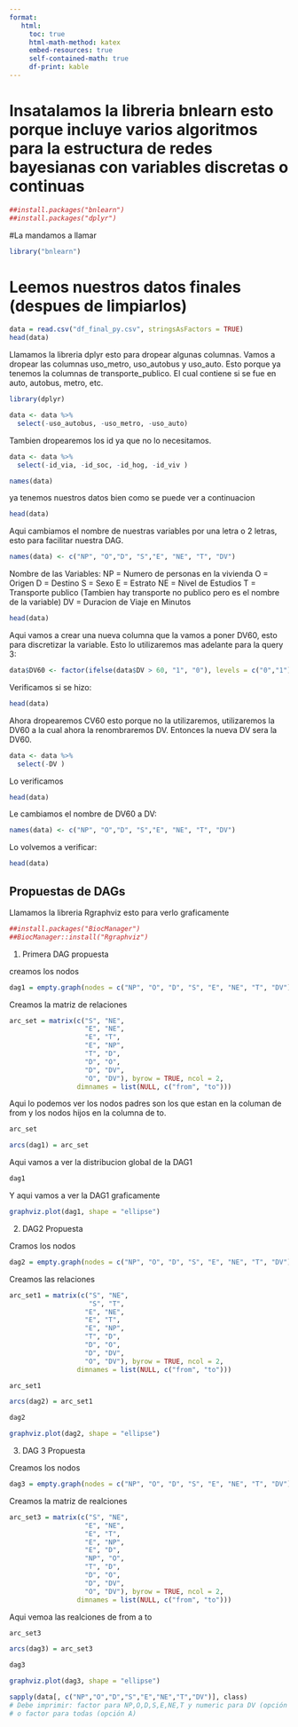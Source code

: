 ```yaml
---
format:
   html:
     toc: true
     html-math-method: katex
     embed-resources: true
     self-contained-math: true
     df-print: kable
---
```


# Insatalamos la libreria bnlearn esto porque  incluye varios algoritmos para la estructura de redes bayesianas con variables discretas o continuas

```r
##install.packages("bnlearn")
##install.packages("dplyr")
```
#La mandamos a llamar

```r
library("bnlearn")

```

# Leemos nuestros datos finales (despues de limpiarlos)

```r
data = read.csv("df_final_py.csv", stringsAsFactors = TRUE)
head(data)
```

Llamamos la libreria dplyr esto para dropear algunas columnas. Vamos a dropear las columnas uso_metro, uso_autobus y uso_auto. Esto porque ya tenemos la columnas de transporte_publico. El cual contiene si se fue en auto, autobus, metro, etc. 
```r
library(dplyr)
```


```r
data <- data %>%
  select(-uso_autobus, -uso_metro, -uso_auto)
```

Tambien dropearemos los id ya que no lo necesitamos. 

```r
data <- data %>%
  select(-id_via, -id_soc, -id_hog, -id_viv )


```


```r
names(data)
```

ya tenemos nuestros datos bien como se puede ver a continuacion

```r
head(data)
```

Aqui cambiamos el nombre de nuestras variables por una letra o 2 letras, esto para facilitar nuestra DAG. 
```r
names(data) <- c("NP", "O","D", "S","E", "NE", "T", "DV")
```

Nombre de las Variables:
NP = Numero de personas en la vivienda
O = Origen
D = Destino
S = Sexo
E = Estrato
NE = Nivel de Estudios 
T =  Transporte publico  (Tambien hay transporte no publico pero es el nombre de la variable)
DV = Duracion de Viaje en Minutos

```r
head(data)
```

Aqui vamos a crear una nueva columna que la vamos a poner DV60, esto para discretizar la variable. Esto lo utilizaremos mas adelante para la query 3:

```r
data$DV60 <- factor(ifelse(data$DV > 60, "1", "0"), levels = c("0","1"))
```

Verificamos si se hizo: 
```r
head(data)
```

Ahora dropearemos CV60 esto porque no la utilizaremos, utilizaremos la DV60 a la cual ahora la renombraremos DV. Entonces la nueva DV sera la DV60. 

```r
data <- data %>%
  select(-DV )
```

Lo verificamos 
```r
head(data)
```

Le cambiamos el nombre de DV60 a DV:
```r
names(data) <- c("NP", "O","D", "S","E", "NE", "T", "DV")
```

Lo volvemos a verificar:

```r
head(data)
```


## Propuestas de DAGs
Llamamos la libreria Rgraphviz esto para verlo graficamente 
```r
##install.packages("BiocManager")
##BiocManager::install("Rgraphviz")
```
1) Primera DAG propuesta

creamos los nodos

```r
dag1 = empty.graph(nodes = c("NP", "O", "D", "S", "E", "NE", "T", "DV"))
```

Creamos la matriz de relaciones 

```r
arc_set = matrix(c("S", "NE",
                   "E", "NE",
                   "E", "T",
                   "E", "NP",
                   "T", "D",
                   "D", "O",
                   "D", "DV",
                   "O", "DV"), byrow = TRUE, ncol = 2,
                 dimnames = list(NULL, c("from", "to")))

```

Aqui lo podemos ver los nodos padres son los que estan en la columan de from y los nodos hijos en la columna de to. 

```r
arc_set
```

```r
arcs(dag1) = arc_set
```

Aqui vamos a ver la distribucion global de la DAG1 

```r
dag1
```
Y aqui vamos a ver la DAG1 graficamente

```r
graphviz.plot(dag1, shape = "ellipse")
```

2) DAG2 Propuesta

Cramos los nodos 

```r
dag2 = empty.graph(nodes = c("NP", "O", "D", "S", "E", "NE", "T", "DV"))
```

Creamos las relaciones

```r
arc_set1 = matrix(c("S", "NE",
                    "S", "T",
                   "E", "NE",
                   "E", "T",
                   "E", "NP",
                   "T", "D",
                   "D", "O",
                   "D", "DV",
                   "O", "DV"), byrow = TRUE, ncol = 2,
                 dimnames = list(NULL, c("from", "to")))
```


```r
arc_set1
```


```r
arcs(dag2) = arc_set1
```


```r
dag2
```

```r
graphviz.plot(dag2, shape = "ellipse")
```


3) DAG 3 Propuesta

Creamos los nodos

```r
dag3 = empty.graph(nodes = c("NP", "O", "D", "S", "E", "NE", "T", "DV"))
```

Creamos la matriz de realciones

```r
arc_set3 = matrix(c("S", "NE",
                   "E", "NE",
                   "E", "T",
                   "E", "NP",
                   "E", "D",
                   "NP", "O",
                   "T", "D",
                   "D", "O",
                   "D", "DV",
                   "O", "DV"), byrow = TRUE, ncol = 2,
                 dimnames = list(NULL, c("from", "to")))
```

Aqui vemoa las realciones de from a to

```r
arc_set3
```
```r
arcs(dag3) = arc_set3
```


```r
dag3
```

```r
graphviz.plot(dag3, shape = "ellipse")
```

```r
sapply(data[, c("NP","O","D","S","E","NE","T","DV")], class)
# Debe imprimir: factor para NP,O,D,S,E,NE,T y numeric para DV (opción B)
# o factor para todas (opción A)

```

